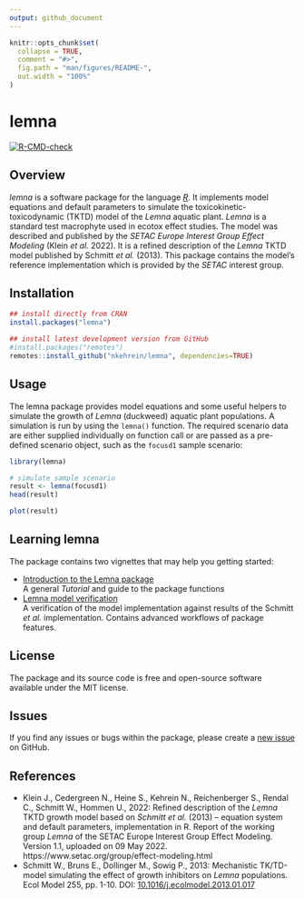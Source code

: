 ```yaml
---
output: github_document
---
```


<!-- README.md is generated from README.Rmd. Please edit that file -->

```r
knitr::opts_chunk$set(
  collapse = TRUE,
  comment = "#>",
  fig.path = "man/figures/README-",
  out.width = "100%"
)
```

# lemna

<!-- badges: start -->
[![R-CMD-check](https://github.com/nkehrein/lemna/workflows/R-CMD-check/badge.svg)](https://github.com/nkehrein/lemna/actions)
<!-- badges: end -->

## Overview


*lemna* is a software package for the language [*R*](https://www.r-project.org/).
It implements model equations and default parameters to simulate the
toxicokinetic-toxicodynamic (TKTD) model of the *Lemna* aquatic plant.
*Lemna* is a standard test macrophyte used in ecotox effect studies. The model
was described and published by the *SETAC Europe Interest Group Effect Modeling*
(Klein *et al.* 2022). It is a refined description of the *Lemna* TKTD model
published by Schmitt *et al.* (2013). This package contains the model's reference
implementation which is provided by the *SETAC* interest group.


## Installation

```r
## install directly from CRAN
install.packages("lemna")

## install latest development version from GitHub
#install.packages("remotes")
remotes::install_github("nkehrein/lemna", dependencies=TRUE)
```

## Usage

The lemna package provides model equations and some useful helpers to simulate
the growth of *Lemna* (duckweed) aquatic plant populations. A simulation is run
by using the `lemna()` function. The required scenario data are either supplied
individually on function call or are passed as a pre-defined scenario object,
such as the `focusd1` sample scenario:

```r
library(lemna)

# simulate sample scenario
result <- lemna(focusd1)
head(result)

plot(result)
```

## Learning lemna

The package contains two vignettes that may help you getting started:

 - [Introduction to the Lemna package](https://nkehrein.github.io/lemna/lemna-introduction.html)<br />
   A general *Tutorial* and guide to the package functions
 - [Lemna model verification](https://nkehrein.github.io/lemna/lemna-verification.html)<br />
   A verification of the model implementation against results of the Schmitt
   *et al.* implementation. Contains advanced workflows of package features.

## License

The package and its source code is free and open-source software available under
the MIT license.

## Issues

If you find any issues or bugs within the package, please create a
[new issue](https://github.com/nkehrein/lemna/issues) on GitHub.

## References

- Klein J., Cedergreen N., Heine S., Kehrein N., Reichenberger S., Rendal C.,
  Schmitt W., Hommen U., 2022: Refined description of the *Lemna* TKTD growth model
  based on *Schmitt et al.* (2013) – equation system and default parameters,
  implementation in R.
  Report of the working group *Lemna* of the SETAC Europe Interest Group Effect
  Modeling. Version 1.1, uploaded on 09 May 2022.
  https://www.setac.org/group/effect-modeling.html
- Schmitt W., Bruns E., Dollinger M., Sowig P., 2013: Mechanistic TK/TD-model
  simulating the effect of growth inhibitors on *Lemna* populations. Ecol Model
  255, pp. 1-10. DOI: [10.1016/j.ecolmodel.2013.01.017](https://doi.org/10.1016/j.ecolmodel.2013.01.017)
